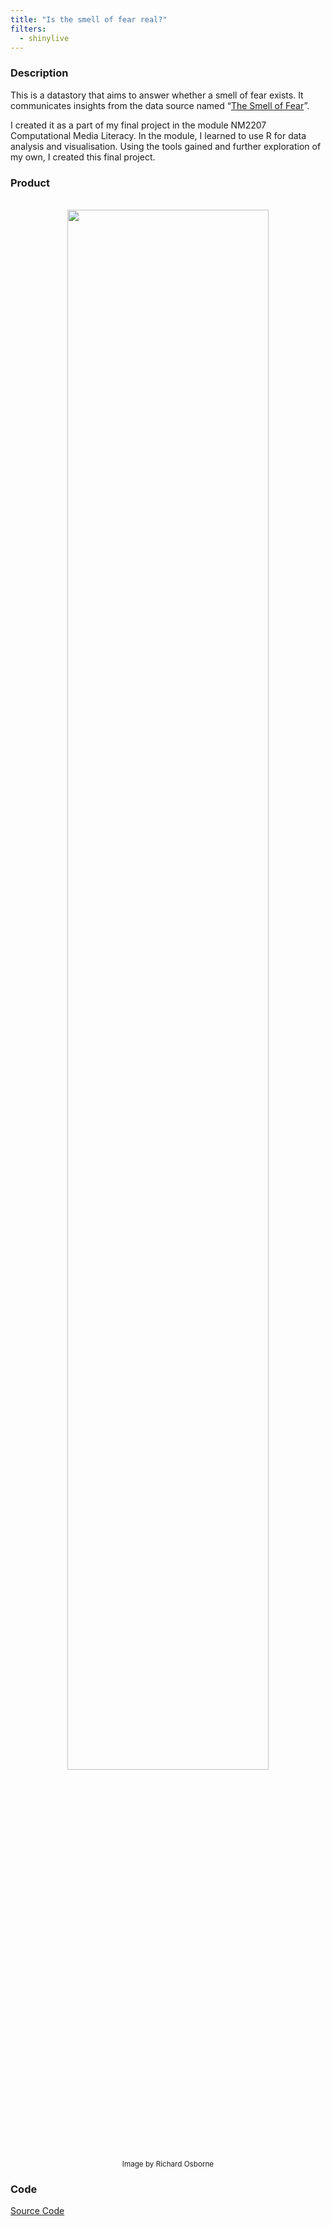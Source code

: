 ```yaml
---
title: "Is the smell of fear real?"
filters: 
  - shinylive
---
```


<h3>Description</h3>
<p>This is a datastory that aims to answer whether a smell of fear exists. It communicates insights from the data source named "<a href="https://www.kaggle.com/datasets/jswicker/the-smell-of-fear/">The Smell of Fear</a>". 

I created it as a part of my final project in the module NM2207 Computational Media Literacy. In the module, I learned to use R for data analysis and visualisation. Using the tools gained and further exploration of my own, I created this final project.</p>

<h3>Product</h3> <br>
<center>
<a href="https://andrea-jy.shinyapps.io/datastory/">
<img src="src/img/The_Smell_of_Fear_edited.jpg" width=80% class="button">
</img>
</a>
<br>
<small>Image by Richard Osborne</small>
</center>

<h3>Code</h3>
<a href="https://github.com/jyapple15/JY_Portfolio/tree/main/datastory">Source Code</a>

<!--<iframe height="150%" width="100%" frameborder="no" src="https://andrea-jy.shinyapps.io/datastory/"></iframe>-->

